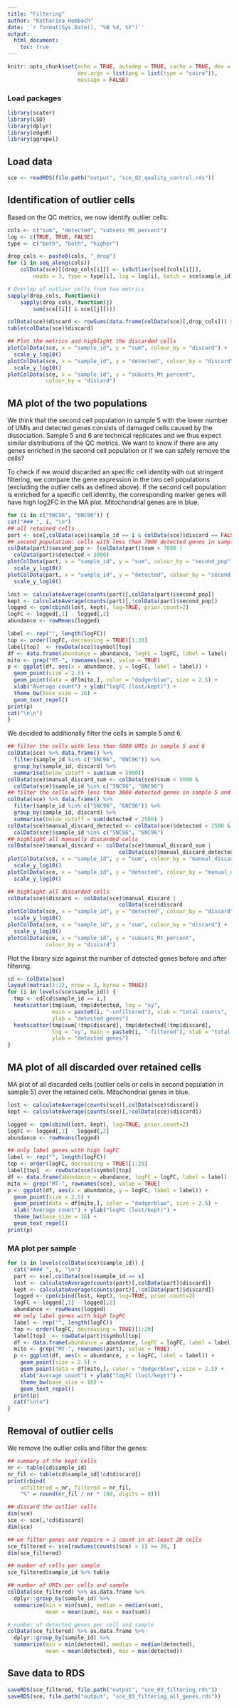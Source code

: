 ```yaml
---
title: "Filtering"
author: "Katharina Hembach"
date: '`r format(Sys.Date(), "%B %d, %Y")`'
output:
  html_document:
    toc: true
---
```


```r
knitr::opts_chunk$set(echo = TRUE, autodep = TRUE, cache = TRUE, dev = "png",
                      dev.args = list(png = list(type = "cairo")), 
                      message = FALSE)
```

### Load packages
```r
library(scater)
library(LSD)
library(dplyr)
library(edgeR)
library(ggrepel)
```

## Load data

```r
sce <- readRDS(file.path("output", "sce_02_quality_control.rds"))
```

## Identification of outlier cells

Based on the QC metrics, we now identify outlier cells:

```r
cols <- c("sum", "detected", "subsets_Mt_percent")
log <- c(TRUE, TRUE, FALSE)
type <- c("both", "both", "higher")

drop_cols <- paste0(cols, "_drop")
for (i in seq_along(cols))
    colData(sce)[[drop_cols[i]]] <- isOutlier(sce[[cols[i]]], 
        nmads = 3, type = type[i], log = log[i], batch = sce$sample_id)

# Overlap of outlier cells from two metrics
sapply(drop_cols, function(i) 
    sapply(drop_cols, function(j)
        sum(sce[[i]] & sce[[j]])))

colData(sce)$discard <- rowSums(data.frame(colData(sce)[,drop_cols])) > 0
table(colData(sce)$discard)

## Plot the metrics and highlight the discarded cells
plotColData(sce, x = "sample_id", y = "sum", colour_by = "discard") + 
  scale_y_log10()
plotColData(sce, x = "sample_id", y = "detected", colour_by = "discard") + 
  scale_y_log10()
plotColData(sce, x = "sample_id", y = "subsets_Mt_percent", 
            colour_by = "discard")
```


## MA plot of the two populations

We think that the second cell population in sample 5 with the lower number of UMIs and detected genes consists of damaged cells caused by the dissociation. Sample 5 and 6 are technical replicates and we thus expect similar distributions of the QC metrics. We want to know if there are any genes enriched in the second cell population or if we can safely remove the cells?

To check if we would discarded an specific cell identity with out stringent filtering, we compare the gene expression in the two cell populations (excluding the outlier cells as defined above).
If the second cell population is enriched for a specific cell identity, the corresponding marker genes will have high log2FC in the MA plot. Mitochondrial genes are in blue.

```r
for (i in c("5NC96", "6NC96")) {
cat("### ", i, "\n")
## all retained cells
part <- sce[,colData(sce)$sample_id == i & colData(sce)$discard == FALSE]
## second population: cells with less than 7000 detected genes in sample 5 
colData(part)$second_pop <- (colData(part)$sum < 7000 | 
  colData(part)$detected < 3000) 
plotColData(part, x = "sample_id", y = "sum", colour_by = "second_pop") + 
  scale_y_log10()
plotColData(part, x = "sample_id", y = "detected", colour_by = "second_pop") + 
  scale_y_log10()

lost <- calculateAverage(counts(part)[,colData(part)$second_pop])
kept <- calculateAverage(counts(part)[,!colData(part)$second_pop])
logged <- cpm(cbind(lost, kept), log=TRUE, prior.count=2)
logFC <- logged[,1] - logged[,2]
abundance <- rowMeans(logged)

label <- rep("", length(logFC))
top <- order(logFC, decreasing = TRUE)[1:20]
label[top]  <- rowData(sce)$symbol[top]
df <- data.frame(abundance = abundance, logFC = logFC, label = label)
mito <- grep("MT-", rownames(sce), value = TRUE)
p <- ggplot(df, aes(x = abundance, y = logFC, label = label)) + 
  geom_point(size = 2.5) +
  geom_point(data = df[mito,], color = "dodgerblue", size = 2.5) + 
  xlab("Average count") + ylab("logFC (lost/kept)") + 
  theme_bw(base_size = 16) + 
  geom_text_repel()
print(p)
cat("\n\n")
}
```

We decided to additionally filter the cells in sample 5 and 6.

```r
## filter the cells with less than 5000 UMIs in sample 5 and 6
colData(sce) %>% data.frame() %>% 
  filter(sample_id %in% c("5NC96", "6NC96")) %>% 
  group_by(sample_id, discard) %>% 
  summarise(below_cutoff = sum(sum < 5000))
colData(sce)$manual_discard_sum <- colData(sce)$sum < 5000 & 
  colData(sce)$sample_id %in% c("5NC96", "6NC96")
## filter the cells with less than 3000 detected genes in sample 5 and 6
colData(sce) %>% data.frame() %>% 
  filter(sample_id %in% c("5NC96", "6NC96")) %>% 
  group_by(sample_id, discard) %>% 
  summarise(below_cutoff = sum(detected < 2500) )
colData(sce)$manual_discard_detected <- colData(sce)$detected < 2500 & 
  colData(sce)$sample_id %in% c("5NC96", "6NC96")
## highlight all manually discarded cells
colData(sce)$manual_discard <- colData(sce)$manual_discard_sum |
                                   colData(sce)$manual_discard_detected
plotColData(sce, x = "sample_id", y = "sum", colour_by = "manual_discard") + 
  scale_y_log10()
plotColData(sce, x = "sample_id", y = "detected", colour_by = "manual_discard") + 
  scale_y_log10()

## highlight all discarded cells
colData(sce)$discard <- colData(sce)$manual_discard |
                                   colData(sce)$discard
plotColData(sce, x = "sample_id", y = "detected", colour_by = "discard") + 
  scale_y_log10()
plotColData(sce, x = "sample_id", y = "sum", colour_by = "discard") + 
  scale_y_log10()
plotColData(sce, x = "sample_id", y = "subsets_Mt_percent", 
            colour_by = "discard")
```


Plot the library size against the number of detected genes before and after filtering.
```r
cd <- colData(sce)
layout(matrix(1:12, nrow = 3, byrow = TRUE))
for (i in levels(sce$sample_id)) {
  tmp <- cd[cd$sample_id == i,]
  heatscatter(tmp$sum, tmp$detected, log = "xy", 
              main = paste0(i, "-unfiltered"), xlab = "total counts", 
              ylab = "detected genes")
  heatscatter(tmp$sum[!tmp$discard], tmp$detected[!tmp$discard], 
              log = "xy", main = paste0(i, "-filtered"), xlab = "total counts", 
              ylab = "detected genes")    
}
```


## MA plot of all discarded over retained cells

MA plot of all discarded cells (outlier cells or cells in second population in sample 5) over the retained cells. Mitochondrial genes in blue.

```r
lost <- calculateAverage(counts(sce)[,colData(sce)$discard])
kept <- calculateAverage(counts(sce)[,!colData(sce)$discard])

logged <- cpm(cbind(lost, kept), log=TRUE, prior.count=2)
logFC <- logged[,1] - logged[,2]
abundance <- rowMeans(logged)

## only label genes with high logFC
label <- rep("", length(logFC))
top <- order(logFC, decreasing = TRUE)[1:20]
label[top]  <- rowData(sce)$symbol[top]
df <- data.frame(abundance = abundance, logFC = logFC, label = label)
mito <- grep("MT-", rownames(sce), value = TRUE)
p <- ggplot(df, aes(x = abundance, y = logFC, label = label)) + 
  geom_point(size = 2.5) +
  geom_point(data = df[mito,], color = "dodgerblue", size = 2.5) + 
  xlab("Average count") + ylab("logFC (lost/kept)") + 
  theme_bw(base_size = 16) + 
  geom_text_repel()
print(p)
```

### MA plot per sample {.tabset}
```r
for (s in levels(colData(sce)$sample_id)) {
  cat("#### ", s, "\n")
  part <- sce[,colData(sce)$sample_id == s]
  lost <- calculateAverage(counts(part)[,colData(part)$discard])
  kept <- calculateAverage(counts(part)[,!colData(part)$discard])
  logged <- cpm(cbind(lost, kept), log=TRUE, prior.count=2)
  logFC <- logged[,1] - logged[,2]
  abundance <- rowMeans(logged)
  ## only label genes with high logFC
  label <- rep("", length(logFC))
  top <- order(logFC, decreasing = TRUE)[1:20]
  label[top]  <- rowData(part)$symbol[top]
  df <- data.frame(abundance = abundance, logFC = logFC, label = label)
  mito <- grep("MT-", rownames(part), value = TRUE)
  p <- ggplot(df, aes(x = abundance, y = logFC, label = label)) + 
    geom_point(size = 2.5) +
    geom_point(data = df[mito,], color = "dodgerblue", size = 2.5) + 
    xlab("Average count") + ylab("logFC (lost/kept)") + 
    theme_bw(base_size = 16) + 
    geom_text_repel()
  print(p) 
  cat("\n\n")
}
```

## Removal of outlier cells
We remove the outlier cells and filter the genes:

```r
## summary of the kept cells
nr <- table(cd$sample_id)
nr_fil <- table(cd$sample_id[!cd$discard])
print(rbind(
    unfiltered = nr, filtered = nr_fil, 
    "%" = round(nr_fil / nr * 100, digits = 0)))

## discard the outlier cells
dim(sce)
sce <- sce[,!cd$discard]
dim(sce)

## we filter genes and require > 1 count in at least 20 cells
sce_filtered <- sce[rowSums(counts(sce) > 1) >= 20, ]
dim(sce_filtered)

## number of cells per sample
sce_filtered$sample_id %>% table

## number of UMIs per cells and sample
colData(sce_filtered) %>% as.data.frame %>% 
  dplyr::group_by(sample_id) %>% 
  summarize(min = min(sum), median = median(sum), 
            mean = mean(sum), max = max(sum))

# number of detected genes per cell and sample
colData(sce_filtered) %>% as.data.frame %>% 
  dplyr::group_by(sample_id) %>% 
  summarize(min = min(detected), median = median(detected), 
            mean = mean(detected), max = max(detected))
```



## Save data to RDS

```r
saveRDS(sce_filtered, file.path("output", "sce_03_filtering.rds"))
saveRDS(sce, file.path("output", "sce_03_filtering_all_genes.rds"))
```

